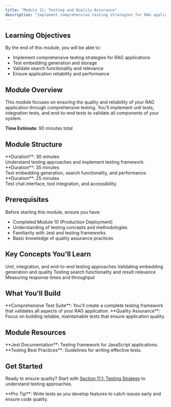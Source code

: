 ```yaml
---
title: "Module 11: Testing and Quality Assurance"
description: "Implement comprehensive testing strategies for RAG applications. Test embedding generation, search functionality, and ensure application reliability."
---
```


## Learning Objectives

By the end of this module, you will be able to:

- Implement comprehensive testing strategies for RAG applications
- Test embedding generation and storage
- Validate search functionality and relevance
- Ensure application reliability and performance

## Module Overview

This module focuses on ensuring the quality and reliability of your RAG application through comprehensive testing. You'll implement unit tests, integration tests, and end-to-end tests to validate all components of your system.

<Callout>**Time Estimate**: 90 minutes total</Callout>

## Module Structure

<Columns cols={3}>
  <Card
    title="11.1 Testing Strategy"
    icon="test-tube"
    href="/learning-paths/rag-chatbot/module-11-1">
    **Duration**: 30 minutes
    <br />
    Understand testing approaches and implement testing framework.
  </Card>
  <Card
    title="11.2 Embedding and Search Testing"
    icon="search"
    href="/learning-paths/rag-chatbot/module-11-2">
    **Duration**: 35 minutes
    <br />
    Test embedding generation, search functionality, and performance.
  </Card>
  <Card
    title="11.3 User Experience Testing"
    icon="user"
    href="/learning-paths/rag-chatbot/module-11-3">
    **Duration**: 25 minutes
    <br />
    Test chat interface, tool integration, and accessibility.
  </Card>
</Columns>

## Prerequisites

Before starting this module, ensure you have:

- Completed Module 10 (Production Deployment)
- Understanding of testing concepts and methodologies
- Familiarity with Jest and testing frameworks
- Basic knowledge of quality assurance practices

## Key Concepts You'll Learn

<Columns cols={2}>
  <Card title="Testing Strategies" icon="test-tube">
    Unit, integration, and end-to-end testing approaches
  </Card>
  <Card title="Embedding Testing" icon="layers">
    Validating embedding generation and quality
  </Card>
</Columns>
<Columns cols={2}>
  <Card title="Search Testing" icon="search">
    Testing search functionality and result relevance
  </Card>
  <Card title="Performance Testing" icon="zap">
    Measuring response times and throughput
  </Card>
</Columns>

## What You'll Build

<Callout type="info">
  **Comprehensive Test Suite**: You'll create a complete testing framework that
  validates all aspects of your RAG application.
</Callout>

<Callout type="warning">
  **Quality Assurance**: Focus on building reliable, maintainable tests that
  ensure application quality.
</Callout>

## Module Resources

<Callout type="info">
  **Jest Documentation**: Testing framework for JavaScript applications.
</Callout>

<Callout type="info">
  **Testing Best Practices**: Guidelines for writing effective tests.
</Callout>

## Get Started

Ready to ensure quality? Start with [Section 11.1: Testing Strategy](/learning-paths/rag-chatbot/module-11-1) to understand testing approaches.

<Callout>
  **Pro Tip**: Write tests as you develop features to catch issues early and
  ensure code quality.
</Callout>
